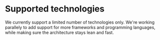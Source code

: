 # Supported technologies

We currently support a limited number of technologies only. We're working parallely to add support for more frameworks and programming languages, while making sure the architecture stays lean and fast.

